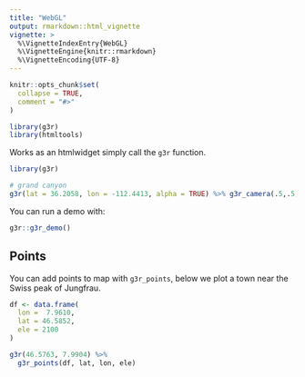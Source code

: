 ```yaml
---
title: "WebGL"
output: rmarkdown::html_vignette
vignette: >
  %\VignetteIndexEntry{WebGL}
  %\VignetteEngine{knitr::rmarkdown}
  %\VignetteEncoding{UTF-8}
---
```


```r
knitr::opts_chunk$set(
  collapse = TRUE,
  comment = "#>"
)

library(g3r)
library(htmltools)
```

Works as an htmlwidget simply call the `g3r` function.

```r
library(g3r)

# grand canyon
g3r(lat = 36.2058, lon = -112.4413, alpha = TRUE) %>% g3r_camera(.5,.5,1)
```

You can run a demo with:

```r
g3r::g3r_demo()
```

## Points

You can add points to map with `g3r_points`, below we plot a town near the Swiss peak of Jungfrau.

```r
df <- data.frame(
  lon =  7.9610, 
  lat = 46.5852,
  ele = 2100
)

g3r(46.5763, 7.9904) %>% 
  g3r_points(df, lat, lon, ele) 
```
